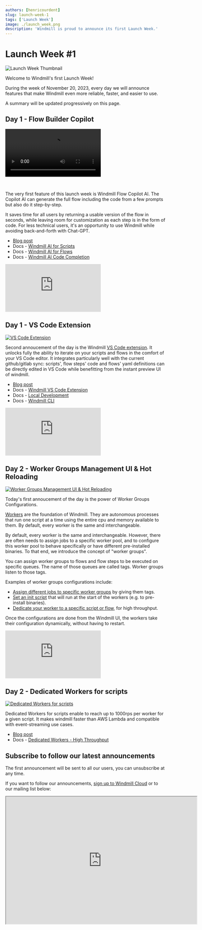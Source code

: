 ```yaml
---
authors: [henricourdent]
slug: launch-week-1
tags: ['Launch Week']
image: ./launch_week.png
description: 'Windmill is proud to announce its first Launch Week.'
---
```



# Launch Week #1

![Launch Week Thumbnail](./launch_week.png)

Welcome to Windmill's first Launch Week!

During the week of November 20, 2023, every day we will announce features that make Windmill even more reliable, faster, and easier to use.

A summary will be updated progressively on this page.

## Day 1 - Flow Builder Copilot

<video
	className="border-2 rounded-xl object-cover w-full h-full dark:border-gray-800"
	autoPlay
	loop
	src="/videos/ai_flows.mp4"
/>

<br />

The very first feature of this launch week is Windmill Flow Copilot AI. The Copilot AI can generate the full flow including the code from a few prompts but also do it step-by-step.

It saves time for all users by returning a usable version of the flow in seconds, while leaving room for customization as each step is in the form of code.
For less technical users, it's an opportunity to use Windmill while avoiding back-and-forth with Chat-GPT.

- [Blog post](../2023-11-20-ai-flow-builder/index.mdx)
- Docs - [Windmill AI for Scripts](/docs/core_concepts/ai_generation#windmill-ai-for-scripts)
- Docs - [Windmill AI for Flows](/docs/core_concepts/ai_generation#windmill-ai-for-flows)
- Docs - [Windmill AI Code Completion](/docs/core_concepts/ai_generation#windmill-ai-code-completion)

<div class="grid grid-cols-2 gap-6 mb-4">
	<DocCard
		title="Launch Week Day 1 - Flow Builder Copilot"
		description="Generate workflows from prompts."
		href="/blog/launch-week-1/ai-flow-builder"
	/>
</div>

<iframe
	style={{ aspectRatio: '16/9' }}
	src="https://www.youtube.com/embed/y-pV6CShdZA?vq=hd1080"
	title="YouTube video player"
	frameBorder="0"
	allow="accelerometer; autoplay; clipboard-write; encrypted-media; gyroscope; picture-in-picture; web-share"
	allowFullScreen
	className="border-2 rounded-xl object-cover w-full dark:border-gray-800"
></iframe>

## Day 1 - VS Code Extension

[![VS Code Extension](../2023-11-20-vscode/vscode_extension.png 'VS Code Extension')](/blog/launch-week-1/vscode-extension)

Second annoucement of the day is the Windmill [VS Code extension](https://marketplace.visualstudio.com/items?itemName=windmill-labs.windmill).
It unlocks fully the ability to iterate on your scripts and flows in the comfort of your VS Code editor. It integrates particularly well with the current github/gitlab sync: scripts', flow steps' code and flows' yaml definitions can be directly edited in VS Code while benefitting from the instant preview UI of windmill.

- [Blog post](../2023-11-20-vscode/index.mdx)
- Docs - [Windmill VS Code Extension](/docs/cli_local_dev/vscode-extension)
- Docs - [Local Development](/docs/advanced/local_development)
- Docs - [Windmill CLI](/docs/advanced/cli)

<div class="grid grid-cols-2 gap-6 mb-4">
	<DocCard
		title="Launch Week Day 1 - VS Code Extension"
		description="Write scripts & flows in your code editor with a UI preview."
		href="/blog/launch-week-1/vscode-extension"
	/>
</div>

<iframe
	style={{ aspectRatio: '16/9' }}
	src="https://www.youtube.com/embed/aSOF6AzyDr8?vq=hd1080"
	title="YouTube video player"
	frameBorder="0"
	allow="accelerometer; autoplay; clipboard-write; encrypted-media; gyroscope; picture-in-picture; web-share"
	allowFullScreen
	className="border-2 rounded-xl object-cover w-full dark:border-gray-800"
></iframe>

## Day 2 - Worker Groups Management UI & Hot Reloading

[![Worker Groups Management UI & Hot Reloading](../2023-11-21-a-workers-group/worker_groups_configuration_thumbnail.png 'Worker Groups')](/blog/launch-week-dedicated-workers)

Today's first annoucement of the day is the power of Worker Groups Configurations.

[Workers](/docs/core_concepts/worker_groups) are the foundation of Windmill. They are autonomous processes that run one script at a time using the entire cpu and memory available to them.
By default, every worker is the same and interchangeable.

By default, every worker is the same and interchangeable.
However, there are often needs to assign jobs to a specific worker pool, and to configure this worker pool to behave specifically or have different pre-installed binaries.
To that end, we introduce the concept of "worker groups".

You can assign worker groups to flows and flow steps to be executed on specific queues. The name of those queues are called tags. Worker groups listen to those tags.

Examples of worker groups configurations include:

- [Assign different jobs to specific worker groups](/docs/core_concepts/worker_groups) by giving them tags.
- [Set an init script](/docs/advanced/preinstall_binaries#init-scripts) that will run at the start of the workers (e.g. to pre-install binaries).
- [Dedicate your worker to a specific script or flow](/docs/core_concepts/dedicated_workers), for high throughput.

Once the configurations are done from the Windmill UI, the workers take their configuration dynamically, without having to restart.

<div class="grid grid-cols-2 gap-6 mb-4">
	<DocCard
		title="Launch Week Day 2 - Worker Groups"
		description="Define Worker Groups and configure them in the UI"
		href="/blog/launch-week-1/worker-groups"
	/>
</div>

<iframe
	style={{ aspectRatio: '16/9' }}
	src="https://www.youtube.com/embed/LbjgWKFQWJc?vq=hd1080"
	title="YouTube video player"
	frameBorder="0"
	allow="accelerometer; autoplay; clipboard-write; encrypted-media; gyroscope; picture-in-picture; web-share"
	allowFullScreen
	className="border-2 rounded-xl object-cover w-full dark:border-gray-800"
></iframe>

## Day 2 - Dedicated Workers for scripts

[![Dedicated Workers for scripts](../2023-11-21-a-workers-group/worker_groups_configuration_thumbnail.png 'Dedicated Workers for Scripts')](/blog/launch-week-dedicated-workers)

Dedicated Workers for scripts enable to reach up to 1000rps per worker for a given script. It makes windmill faster than AWS Lambda and compatible with event-streaming use cases.

- [Blog post](https://www.windmill.dev/blog/launch-week-dedicated-workers)
- Docs - [Dedicated Workers - High Throughput](/docs/core_concepts/dedicated_workers)

<div class="grid grid-cols-2 gap-6 mb-4">
	<DocCard
		title="Launch Week Day 2 - Dedicated Workers for scripts"
		description="https://www.windmill.dev/blog/launch-week-dedicated-workers"
		href="/blog/launch-week-1/worker-groups"
	/>
</div>

## Subscribe to follow our latest announcements

The first announcement will be sent to all our users, you can unsubscribe at any time.

If you want to follow our announcements, <a href="https://app.windmill.dev/" rel="nofollow">sign up to Windmill Cloud</a> or to our mailing list below:

<iframe
	src="https://cdn.forms-content.sg-form.com/7c42148e-8396-11ee-ba6a-4e3b45e8beb1"
	width="600px"
	height="400px"
></iframe>
